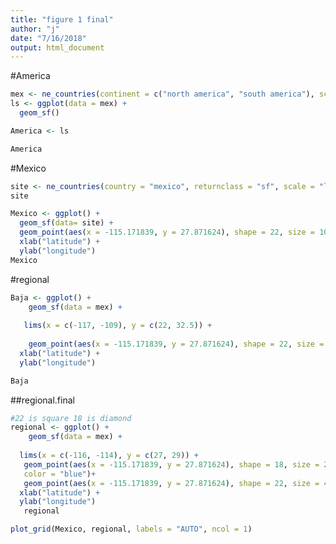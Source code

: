 ```yaml
---
title: "figure 1 final"
author: "j"
date: "7/16/2018"
output: html_document
---
```



#America
```r
mex <- ne_countries(continent = c("north america", "south america"), scale = "medium", returnclass = "sf")
ls <- ggplot(data = mex) +
  geom_sf()

America <- ls

America

```


#Mexico
```r
site <- ne_countries(country = "mexico", returnclass = "sf", scale = "large")
site

Mexico <- ggplot() +
  geom_sf(data= site) +
  geom_point(aes(x = -115.171839, y = 27.871624), shape = 22, size = 10, color = "red") +
  xlab("latitude") + 
  ylab("longitude")
Mexico

```

#regional

```r
Baja <- ggplot() +
    geom_sf(data = mex) +
  
   lims(x = c(-117, -109), y = c(22, 32.5)) + 
  
    geom_point(aes(x = -115.171839, y = 27.871624), shape = 22, size = 4, color = "red") +
  xlab("latitude") + 
  ylab("longitude")

Baja
```



##regional.final

```r
#22 is square 18 is diamond
regional <- ggplot() +
    geom_sf(data = mex) +
  
  lims(x = c(-116, -114), y = c(27, 29)) +
   geom_point(aes(x = -115.171839, y = 27.871624), shape = 18, size = 2, 
   color = "blue")+
   geom_point(aes(x = -115.171839, y = 27.871624), shape = 22, size = 4) +
  xlab("latitude") + 
  ylab("longitude")
   regional
```


```r
plot_grid(Mexico, regional, labels = "AUTO", ncol = 1) 



```







